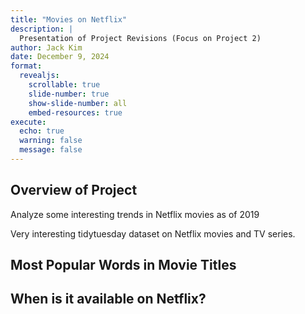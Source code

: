 ```yaml
---
title: "Movies on Netflix"
description: |
  Presentation of Project Revisions (Focus on Project 2)
author: Jack Kim
date: December 9, 2024
format:
  revealjs:
    scrollable: true
    slide-number: true
    show-slide-number: all
    embed-resources: true
execute:
  echo: true
  warning: false
  message: false
---
```



## Overview of Project

Analyze some interesting trends in Netflix movies as of 2019

Very interesting tidytuesday dataset on Netflix movies and TV series.



## Most Popular Words in Movie Titles


## When is it available on Netflix?




